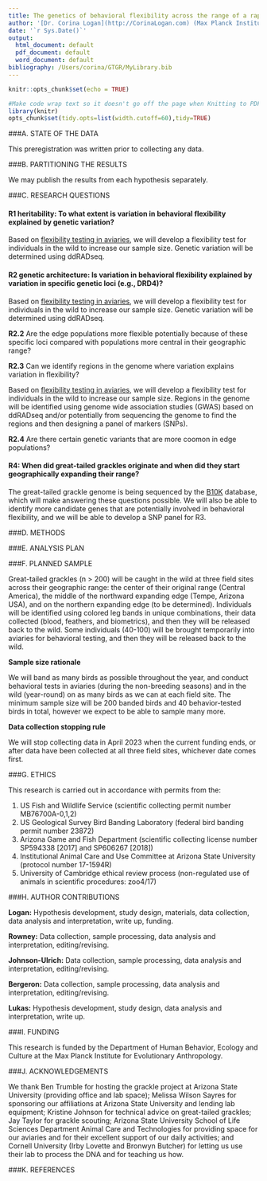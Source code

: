 ```yaml
---
title: The genetics of behavioral flexibility across the range of a rapidly expanding species
author: '[Dr. Corina Logan](http://CorinaLogan.com) (Max Planck Institute for Evolutionary Anthropology, corina_logan@eva.mpg.de), Carolyn Rowney (University of California Santa Barbara / Max Planck Institute for Evolutionary Anthropology), Dr. Zoe Johnson-Ulrich (University of California Santa Barbara / Max Planck Institute for Evolutionary Anthropology), Luisa Bergeron (University of California Santa Barbara / Max Planck Institute for Evolutionary Anthropology), [Dr. Dieter Lukas](http://dieterlukas.strikingly.com) (Max Planck Institute for Evolutionary Anthropology)'
date: '`r Sys.Date()`'
output:
  html_document: default
  pdf_document: default
  word_document: default
bibliography: /Users/corina/GTGR/MyLibrary.bib
---
```


```r
knitr::opts_chunk$set(echo = TRUE)
```

```r
#Make code wrap text so it doesn't go off the page when Knitting to PDF
library(knitr)
opts_chunk$set(tidy.opts=list(width.cutoff=60),tidy=TRUE)
```

###A. STATE OF THE DATA

This preregistration was written prior to collecting any data.

###B. PARTITIONING THE RESULTS

We may publish the results from each hypothesis separately.

###C. RESEARCH QUESTIONS

#### R1 heritability: To what extent is variation in behavioral flexibility explained by genetic variation?

Based on [flexibility testing in aviaries](./g_flexmanip.Rmd), we will develop a flexibility test for individuals in the wild to increase our sample size. Genetic variation will be determined using ddRADseq.

#### R2 genetic architecture: Is variation in behavioral flexibility explained by variation in specific genetic loci (e.g., DRD4)?

Based on [flexibility testing in aviaries](./g_flexmanip.Rmd), we will develop a flexibility test for individuals in the wild to increase our sample size. Genetic variation will be determined using ddRADseq.

**R2.2** Are the edge populations more flexible potentially because of these specific loci compared with populations more central in their geographic range?

**R2.3** Can we identify regions in the genome where variation explains variation in flexibility?

Based on [flexibility testing in aviaries](./g_flexmanip.Rmd), we will develop a flexibility test for individuals in the wild to increase our sample size. Regions in the genome will be identified using genome wide association studies (GWAS) based on ddRADseq and/or potentially from sequencing the genome to find the regions and then designing a panel of markers (SNPs).

**R2.4** Are there certain genetic variants that are more coomon in edge populations?

#### R4: When did great-tailed grackles originate and when did they start geographically expanding their range?

The great-tailed grackle genome is being sequenced by the [B10K](https://b10k.genomics.cn/species.html) database, which will make answering these questions possible. We will also be able to identify more candidate genes that are potentially involved in behavioral flexibility, and we will be able to develop a SNP panel for R3.

###D. METHODS

###E. ANALYSIS PLAN

###F. PLANNED SAMPLE

Great-tailed grackles (n > 200) will be caught in the wild at three field sites across their geographic range: the center of their original range (Central America), the middle of the northward expanding edge (Tempe, Arizona USA), and on the northern expanding edge (to be determined). Individuals will be identified using colored leg bands in unique combinations, their data collected (blood, feathers, and biometrics), and then they will be released back to the wild. Some individuals (40-100) will be brought temporarily into aviaries for behavioral testing, and then they will be released back to the wild. 

**Sample size rationale**

We will band as many birds as possible throughout the year, and conduct behavioral tests in aviaries (during the non-breeding seasons) and in the wild (year-round) on as many birds as we can at each field site. The minimum sample size will be 200 banded birds and 40 behavior-tested birds in total, however we expect to be able to sample many more.

**Data collection stopping rule**

We will stop collecting data in April 2023 when the current funding ends, or after data have been collected at all three field sites, whichever date comes first.

###G. ETHICS

This research is carried out in accordance with permits from the:

1) US Fish and Wildlife Service (scientific collecting permit number MB76700A-0,1,2)
2) US Geological Survey Bird Banding Laboratory (federal bird banding permit number 23872)
3) Arizona Game and Fish Department (scientific collecting license number SP594338 [2017] and SP606267 [2018])
4) Institutional Animal Care and Use Committee at Arizona State University (protocol number 17-1594R)
5) University of Cambridge ethical review process (non-regulated use of animals in scientific procedures: zoo4/17)

###H. AUTHOR CONTRIBUTIONS

**Logan:** Hypothesis development, study design, materials, data collection, data analysis and interpretation, write up, funding.

**Rowney:** Data collection, sample processing, data analysis and interpretation, editing/revising.

**Johnson-Ulrich:** Data collection, sample processing, data analysis and interpretation, editing/revising.

**Bergeron:** Data collection, sample processing, data analysis and interpretation, editing/revising.

**Lukas:** Hypothesis development, study design, data analysis and interpretation, write up.

###I. FUNDING

This research is funded by the Department of Human Behavior, Ecology and Culture at the Max Planck Institute for Evolutionary Anthropology.

###J. ACKNOWLEDGEMENTS

We thank Ben Trumble for hosting the grackle project at Arizona State University (providing office and lab space); Melissa Wilson Sayres for sponsoring our affiliations at Arizona State University and lending lab equipment; Kristine Johnson for technical advice on great-tailed grackles; Jay Taylor for grackle scouting; Arizona State University School of Life Sciences Department Animal Care and Technologies for providing space for our aviaries and for their excellent support of our daily activities; and Cornell University (Irby Lovette and Bronwyn Butcher) for letting us use their lab to process the DNA and for teaching us how.

###K. REFERENCES
